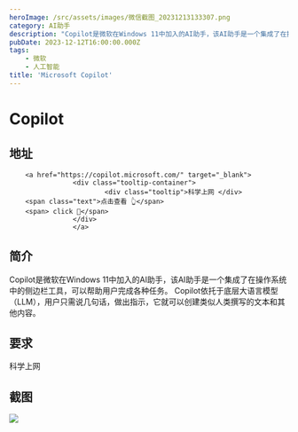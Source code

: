 ```yaml
---
heroImage: /src/assets/images/微信截图_20231213133307.png
category: AI助手
description: "Copilot是微软在Windows 11中加入的AI助手，该AI助手是一个集成了在操作系统中的侧边栏工具，可以帮助用户完成各种任务。\_Copilot依托于底层大语言模型（LLM），用户只需说几句话，做出指示，它就可以创建类似人类撰写的文本和其他内容。\_"
pubDate: 2023-12-12T16:00:00.000Z
tags:
    - 微软
    - 人工智能
title: 'Microsoft Copilot'
---
```


# Copilot

## 地址

        <a href="https://copilot.microsoft.com/" target="_blank">
                    <div class="tooltip-container">
                            <div class="tooltip">科学上网 </div>
        <span class="text">点击查看 👆</span>
        <span> click 👋</span>
                    </div>
                    </a>
## 简介

Copilot是微软在Windows 11中加入的AI助手，该AI助手是一个集成了在操作系统中的侧边栏工具，可以帮助用户完成各种任务。 Copilot依托于底层大语言模型（LLM），用户只需说几句话，做出指示，它就可以创建类似人类撰写的文本和其他内容。

## 要求

科学上网

## 截图

![](/src/assets/images/微信截图_20231213133548.png)
